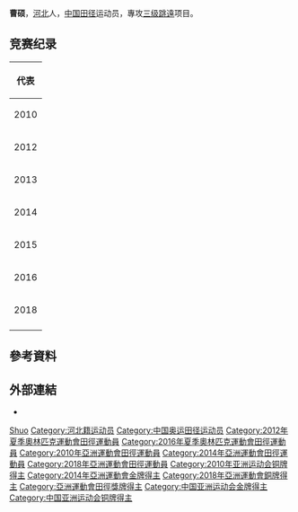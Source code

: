 {{Infobox sportsperson
| name                      = 曹碩
| image                     = TripleJumpMenRio2016 018.jpg
| image_size                = 
| alt                       = 
| caption                   = 
| real_name                 = 
| native_name               = 
| native_name_lang          = 
| romanizedname             = 
| english_name              = 
| birth_name                = 
| nationality               = {{CHN-1949}}
| national_team             = {{CHN-1949}}
| ethnicity                 = 
| hometown                  = {{CHN-1949}}河北省
| citizenship               = 
| birth_date                = {{Birth date and age|year=1991|month=10|day=8}}
| birth_place               = {{CHN-1949}}
| death_date                = 
| death_place               = 
| resting_place             = 
| resting_place_coordinates = 
| monuments                 = 
| residence                 = 
| education                 = 
| alma_mater                = 
| occupation                = 
| years_active              = 2006 -
| agent                     = 
| height                    = {{height|m=1.8}}
| weight                    = {{weight|kg=76}}
| spouse                    = 
| country                   = {{CHN-1949}}
| sport                     = 田徑
| position                  = 
| shoots                    = 
| catches                   = 
| disability                = 
| disability_class          = 
| weight_class              = 
| weight_class_type         = 
| rank                      = 
| event                     = 三級跳遠
| collegeteam               = 
| league                    = 
| league_type               = 
| team                      = 
| former_partner            = 
| coach                     = 
| retired                   = 
| coaching                  = 
| worlds                    = 
{{ubl
|'''2014年世界室內田徑錦標賽'''：三級跳遠第七名
|'''2014年IAAF洲際杯'''：三級跳遠第五名
|'''2015年IAAF世界挑戰賽川崎站'''：三級跳遠第六名
|'''2017年IAAF世界挑戰賽川崎站'''：三級跳遠第五名
}}
| regionals                 = 
{{ubl
|'''2009年亞洲田徑大獎賽蘇州站男子組'''：三級跳遠第二名
|'''2010年亞洲青年田徑錦標賽'''：三級跳遠第一名
|'''2010年亞洲運動會'''：三級跳遠第三名
|'''2012年亞洲室內田徑錦標賽'''：三級跳遠第二名
|'''2013年亞洲田徑錦標賽'''：三級跳遠第一名
|'''2013年東亞運動會'''：三級跳遠第二名
|'''2014年亞洲運動會'''：三級跳遠第一名
|'''2015年亞洲田徑錦標賽'''：三級跳遠第二名
|'''2015年中日韓友誼田徑賽'''：三級跳遠第三名
|'''2017年亞洲田徑大獎賽金華站男子組'''：三級跳遠第二名
|'''2017年亞洲田徑大獎賽嘉興站男子組'''：三級跳遠第一名
|'''2017年亞洲田徑大獎賽臺北站男子組'''：三級跳遠第一名
|'''2018年亞洲運動會'''：三級跳遠第三名
}}
| nationals                 = 
{{ubl
|'''2009年中國全國田徑錦標賽男子組'''：三級跳遠第1名
|'''2009年中國全國運動會男子組'''：三級跳遠第3名
|'''2013年中國全國運動會男子組'''：三級跳遠第1名
|'''2017年中國全國運動會男子組'''：三級跳遠第3名
|'''2017年中國全國學生運動會大學男子乙組'''：三級跳遠第4名
|'''2018年中國全國室內田徑錦標賽南京1站男子組'''：三級跳遠第1名
|'''2018年中國全國室內田徑錦標賽總決賽男子組'''：三級跳遠第7名
|'''2018年中國全國田徑大獎賽肇慶站男子組'''：三級跳遠第2名
|'''2018年中國全國田徑冠軍賽男子組'''：三級跳遠第2名
|'''2018年中國全國田徑錦標賽男子組'''：三級跳遠第14名
}}
| olympics                  = 
{{ubl
|'''2016年夏季奧林匹克運動會'''：三級跳遠第四名
}}
| paralympics               = 
| commonwealth              = 
| highestranking            = 
| pb                        = 
{{ubl
|'''三級跳遠'''：17.35公尺（W：+0.2） （2012年）
}}
| medaltemplates            = 
{{MedalCountry|{{CHN-1949}}}}
{{MedalSport|男子田徑}}
{{MedalCompetition|亞洲田徑大獎賽蘇州站}}
{{MedalSilver|2009年中國江蘇省蘇州市|三級跳遠}}
{{MedalCompetition|亞洲青年田徑錦標賽}}
{{MedalGold|2010年越南河內|三級跳遠}}
{{MedalCompetition|亞洲運動會}}
{{MedalBronze|2010年中國廣東省廣州市|三級跳遠}}
{{MedalGold|2014年韓國仁川廣域市|三級跳遠}}
{{MedalBronze|2018年印尼雅加達|三級跳遠}}
{{MedalCompetition|亞洲室內田徑錦標賽}}
{{MedalSilver|2012年中國浙江省杭州市|三級跳遠}}
{{MedalCompetition|亞洲田徑錦標賽}}
{{MedalGold|2013年印度浦那|三級跳遠}}
{{MedalSilver|2015年中國湖北省武漢市|三級跳遠}}
{{MedalCompetition|東亞運動會}}
{{MedalSilver|2013年中國天津市|三級跳遠}}
{{MedalCompetition|中日韓友誼田徑賽}}
{{MedalBronze|2015年日本北海道札幌市|三級跳遠}}
{{MedalCompetition|亞洲田徑大獎賽金華站}}
{{MedalSilver|2017年中國浙江省金華市|三級跳遠}}
{{MedalCompetition|亞洲田徑大獎賽嘉興站}}
{{MedalGold|2017年中國浙江省嘉興市|三級跳遠}}
{{MedalCompetition|亞洲田徑大獎賽臺北站}}
{{MedalGold|2017年中華民國臺北市松山區|三級跳遠}}
| show-medals               = 
| updated                   = 2018年9月17日
}}
'''曹硕'''{{BD|1991年|10月8日||}}，[[河北|河北]]人，[[中华人民共和国|中国]][[田径|田径]]运动员，專攻[[三级跳遠|三级跳遠]]项目。

== 竞赛纪录 ==
{| {{AchievementTable|width=5}}
|-
! colspan="6" |代表{{CHN}}
|-
| rowspan=2 | 2010
| [[2010年亚洲青年田径锦标赛|亚洲青年锦标赛]]
| [[越南|越南]][[河内|河内]]
| bgcolor=gold | 第1名
| 16.84 m (w)
|-
| [[2010年亚洲运动会田径比赛|亚洲运动会]]
| [[中国|中国]][[广州|广州]]
| bgcolor=cc9966 | 第3名
| [[2010年亚洲运动会田径比赛–男子三级跳|16.84 m]]
|-
| rowspan=2 | 2012
| [[2012年亚洲室内田径锦标赛|亚洲室内锦标赛]]
| 中国[[杭州|杭州]]
| bgcolor=silver | 第2名
| [[2012年亚洲室内田径锦标赛–赛果#三级跳|17.01 m]] (=iNR)
|-
| [[2012年夏季奥林匹克运动会田径比赛|奥林匹克运动会]]
| [[英国|英国]][[伦敦|伦敦]]
| 第20名 (资格赛)
| [[2012年夏季奥林匹克运动会田径男子三级跳远比赛|16.27 m]]
|-
| rowspan=2 | 2013
| [[2013年亚洲田径锦标赛|亚洲锦标赛]]
| [[印度|印度]][[浦那|浦那]]
| bgcolor=gold | 第1名
| [[2013年亚洲田径锦标赛–男子三级跳|16.77 m]]
|-
| [[2013年东亚运动会田径比赛|东亚运动会]]
| 中国[[天津|天津]]
| bgcolor=silver | 第2名
| 16.15 m
|-
| rowspan=2 | 2014
| [[2014年世界室内田径锦标赛|世界室内锦标赛]]
| [[波兰|波兰]][[索波特|索波特]]
| 第7名
| [[2014年世界室内田径锦标赛–男子三级跳|16.55 m]]
|-
| [[2014年亚洲运动会田径比赛|亚洲运动会]]
| [[韩国|韩国]][[仁川|仁川]]
| bgcolor=gold | 第1名
| [[2014年亚洲运动会田径比赛–男子三级跳|17.30 m]]
|-
| rowspan=2 | 2015
| [[2015年亚洲田径锦标赛|亚洲锦标赛]]
| 中国[[武汉|武汉]]
| bgcolor=silver | 第2名
| [[2015年亚洲田径锦标赛–男子三级跳|16.77 m]]
|-
| [[2015年世界田径锦标赛|世界锦标赛]]
| 中国[[北京|北京]]
| 第15名 (资格赛)
| [[2015年世界田径锦标赛–男子三级跳|16.66 m]]
|-
| rowspan=2|2016
| [[2016年亚洲室内田径锦标赛|亚洲室内锦标赛]]
| [[卡塔尔|卡塔尔]][[多哈|多哈]]
| 第5名
| [[2016年亚洲室内田径锦标赛–赛果#三级跳|15.76 m]]
|-	
| [[2016年夏季奥林匹克运动会田径比赛|奥林匹克运动会]]	
| [[巴西|巴西]][[里约热内卢|里约热内卢]]
| 第4名
| [[2016年夏季奥林匹克运动会田径男子三级跳远比赛|17.13 m]]
|-
| 2018
| [[2018年亚洲运动会田径比赛|亚洲运动会]]
| [[印度尼西亚|印度尼西亚]][[雅加达|雅加达]]
| bgcolor=cc9966|第3名
| [[2018年亚洲运动会田径比赛–男子三级跳|16.56 m]]
|-	
|}

== 參考資料 ==
{{Reflist}}

== 外部連結 ==
*{{IAAF name|235632}}

{{亚洲运动会田径比赛男子三级跳远冠军}}

{{Authority control}}
{{DEFAULTSORT:Cao曹}}
[[Category:曹姓|Shuo]]
[[Category:河北籍运动员|Category:河北籍运动员]]
[[Category:中国奥运田径运动员|Category:中国奥运田径运动员]]
[[Category:2012年夏季奧林匹克運動會田徑運動員|Category:2012年夏季奧林匹克運動會田徑運動員]]
[[Category:2016年夏季奧林匹克運動會田徑運動員|Category:2016年夏季奧林匹克運動會田徑運動員]]
[[Category:2010年亞洲運動會田徑運動員|Category:2010年亞洲運動會田徑運動員]]
[[Category:2014年亞洲運動會田徑運動員|Category:2014年亞洲運動會田徑運動員]]
[[Category:2018年亞洲運動會田徑運動員|Category:2018年亞洲運動會田徑運動員]]
[[Category:2010年亚洲运动会铜牌得主|Category:2010年亚洲运动会铜牌得主]]
[[Category:2014年亞洲運動會金牌得主|Category:2014年亞洲運動會金牌得主]]
[[Category:2018年亞洲運動會銅牌得主|Category:2018年亞洲運動會銅牌得主]]
[[Category:亞洲運動會田徑獎牌得主|Category:亞洲運動會田徑獎牌得主]]
[[Category:中国亚洲运动会金牌得主|Category:中国亚洲运动会金牌得主]]
[[Category:中国亚洲运动会铜牌得主|Category:中国亚洲运动会铜牌得主]]